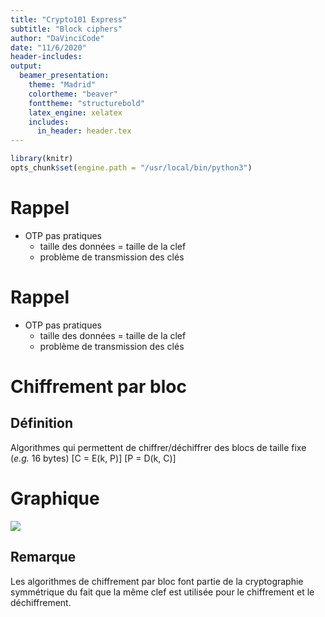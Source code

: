 ```yaml
---
title: "Crypto101 Express"
subtitle: "Block ciphers"
author: "DaVinciCode"
date: "11/6/2020"
header-includes:
output:
  beamer_presentation:
    theme: "Madrid"
    colortheme: "beaver"
    fonttheme: "structurebold"
    latex_engine: xelatex
    includes:
      in_header: header.tex
---
```


```r
library(knitr)
opts_chunk$set(engine.path = "/usr/local/bin/python3")
```

# Rappel

- OTP pas pratiques
  - taille des données = taille de la clef
  - problème de transmission des clés

# Rappel

- OTP pas pratiques
  - taille des données = taille de la clef ![](../emojis/apple_check.png){height=1em}
  - problème de transmission des clés

# Chiffrement par bloc

## Définition

Algorithmes qui permettent de chiffrer/déchiffrer des blocs de taille fixe (_e.g._ 16 bytes)
\[C = E(k, P)\]
\[P = D(k, C)\]

# Graphique

![](images/block_ciphers.png)

## Remarque

Les algorithmes de chiffrement par bloc font partie de la cryptographie symmétrique du fait que la même clef est utilisée pour le chiffrement et le déchiffrement.
